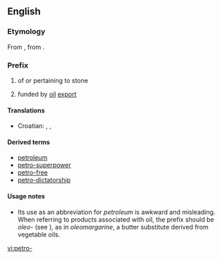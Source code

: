 ==English==

===Etymology===
From {{etyl|la}} {{term|petra|lang=la||stone, rock}}, from {{etyl|grc}} {{term|sc=polytonic|πέτρα|tr=pétra|lang=grc||stone, rock}}.  
===Prefix===
{{infl|en|prefix}}

# of or pertaining to stone
# {{neologism}} funded by [[oil]] [[export]]

====Translations====
{{trans-top|of or pertaining to stone}}
* Croatian: {{t|hr|petr-}}, {{t|hr|petri-}}, {{t-|hr|petro-}}
{{trans-mid}}
{{trans-bottom}}

====Derived terms====
*[[petroleum]]
*[[petro-superpower]]
*[[petro-free]] 
*[[petro-dictatorship]]
====Usage notes====
* Its use as an abbreviation for ''petroleum'' is awkward and misleading.  When referring to products associated with oil, the prefix should be ''oleo-'' (see {{term|oil}}), as in ''oleomargarine'', a butter substitute derived from vegetable oils.

[[vi:petro-]]
